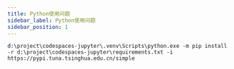 ```yaml
---
title: Python使用问题
sidebar_label: Python使用问题
sidebar_position: 1
---
```


```shell
d:\project\codespaces-jupyter\.venv\Scripts\python.exe -m pip install -r d:\project\codespaces-jupyter\requirements.txt -i https://pypi.tuna.tsinghua.edu.cn/simple
```

